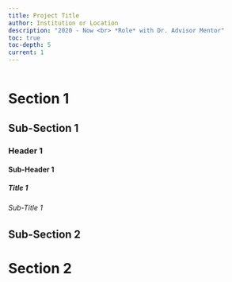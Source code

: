 ```yaml
---
title: Project Title
author: Institution or Location
description: "2020 - Now <br> *Role* with Dr. Advisor Mentor"
toc: true
toc-depth: 5
current: 1
---
```


![]()

# Section 1

## Sub-Section 1

### Header 1

#### Sub-Header 1

##### Title 1

###### Sub-Title 1

## Sub-Section 2

# Section 2
